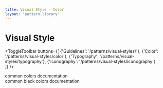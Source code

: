 ```yaml
---
title: Visual Style - Color
layout: 'pattern-library'
---
```

# Visual Style

<ToggleToolbar buttons={[
    {'Guidelines': '/patterns/visual-styles/'},
    {'Color': '/patterns/visual-styles/color'},
    {'Typography': '/patterns/visual-styles/typography'},
    {'Iconography': '/patterns/visual-styles/iconography'}
  ]} />

<PaletteDisplay>
  <div noteKeys={['common']}>
    common colors documentation
  </div>
  <div noteKeys={['common.black']}>
    common black colors documentation
  </div>
</PaletteDisplay>
